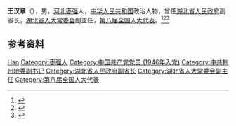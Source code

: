 '''王汉章'''（{{bd|1930年|}}），男，[[河北|河北]][[枣强|枣强]]人，[[中华人民共和国|中华人民共和国]]政治人物，曾任[[湖北省人民政府|湖北省人民政府]]副省长，[[湖北省人大常委会|湖北省人大常委会]]副主任，[[第八届全国人大代表|第八届全国人大代表]]。<ref>{{cite book|title=中囯人名大辞典·当代人物卷|author=廖盖隆等编|year=1990|publisher=上海辞书出版社|location=上海|page=}}</ref><ref>{{Cite book|title=中国共产党人名大辞典|author=盛平主编|publisher=中国国际广播出版社|year=1991|isbn=|location=北京|pages=}}</ref><ref>{{Cite book|title=中华人民共和国职官志|author=何虎生, 李耀东, 向常福主编|publisher=中国社会出版社|year=2003|isbn=9787800883934|location=北京|pages=}}</ref>

== 参考资料 ==
{{reflist}}

{{中国人物小作品}}

{{Authority control}}
{{DEFAULTSORT:Wang王}}
[[Category:王姓|Han]]
[[Category:枣强人|Category:枣强人]]
[[Category:中国共产党党员_(1946年入党)|Category:中国共产党党员 (1946年入党)]]
[[Category:中共荆州地委副书记|Category:中共荆州地委副书记]]
[[Category:湖北省人民政府副省长|Category:湖北省人民政府副省长]]
[[Category:湖北省人大常委会副主任|Category:湖北省人大常委会副主任]]
[[Category:第八届全国人大代表|Category:第八届全国人大代表]]